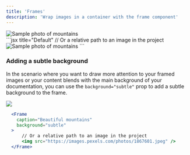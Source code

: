 ```yaml
---
title: 'Frames'
description: 'Wrap images in a container with the frame component'
---
```


<Frame caption="Beautiful mountains">
  <img src="https://images.pexels.com/photos/1867601/pexels-photo-1867601.jpeg" alt="Sample photo of mountains"/>
</Frame>

<Aside>

<CodeBlock title="Default">
  ```jsx title="Default"
    <Frame
      caption="Beautiful mountains"
    >
        // Or a relative path to an image in the project
        <img src="https://images.pexels.com/photos/1867601.jpeg" alt="Sample photo of mountains" />
    </Frame>
  ```
</CodeBlock>

</Aside>

### Adding a subtle background

In the scenario where you want to draw more attention to your framed images or your content blends with the main background of your documentation, you can use the `background="subtle"` prop to add a subtle background to the frame.

<Frame caption="Beautiful mountains" background="subtle">
  <img src="https://images.pexels.com/photos/1867601/pexels-photo-1867601.jpeg" />
</Frame>

```jsx title="Subtle background" {3}
  <Frame
    caption="Beautiful mountains"
    background="subtle"
  >
      // Or a relative path to an image in the project
      <img src="https://images.pexels.com/photos/1867601.jpeg" />
  </Frame>
```